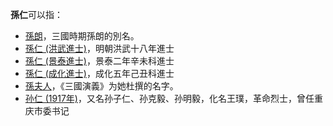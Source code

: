 '''孫仁'''可以指：
* [[孫朗|孫朗]]，三國時期孫朗的別名。
* [[孫仁_(洪武進士)|孫仁 (洪武進士)]]，明朝洪武十八年進士
* [[孫仁_(景泰進士)|孫仁 (景泰進士)]]，景泰二年辛未科進士
* [[孫仁_(成化進士)|孫仁 (成化進士)]]，成化五年己丑科進士
* [[孫夫人|孫夫人]]，《三國演義》为她杜撰的名字。
* [[孙仁_(1917年)|孙仁 (1917年)]]，又名孙子仁、孙克毅、孙明毅，化名王璞，革命烈士，曾任重庆市委书记

{{disambig|R仁|Cat=二字孙姓人名消歧义}}